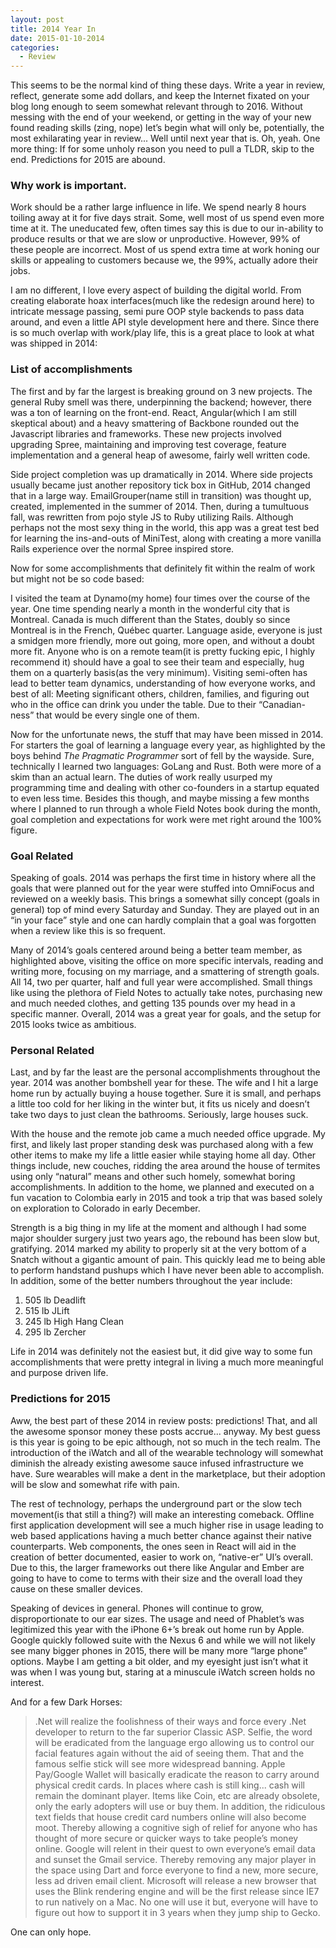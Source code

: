 ```yaml
---
layout: post
title: 2014 Year In
date: 2015-01-10-2014
categories:
  - Review
---
```


This seems to be the normal kind of thing these days. Write a year in review, reflect, generate some add dollars, and keep the Internet fixated on your blog long enough to seem somewhat relevant through to 2016. Without messing with the end of your weekend, or getting in the way of your new found reading skills (zing, nope) let’s begin what will only be, potentially, the most exhilarating year in review... Well until next year that is. Oh, yeah. One more thing: If for some unholy reason you need to pull a TLDR, skip to the end. Predictions for 2015 are abound.

### Why work is important.
Work should be a rather large influence in life. We spend nearly 8 hours toiling away at it for five days strait. Some, well most of us spend even more time at it. The uneducated few, often times say this is due to our in-ability to produce results or that we are slow or unproductive. However, 99% of these people are incorrect. Most of us spend extra time at work honing our skills or appealing to customers because we, the 99%, actually adore their jobs.

I am no different, I love every aspect of building the digital world. From creating elaborate hoax interfaces(much like the redesign around here) to intricate message passing, semi pure OOP style backends to pass data around, and even a little API style development here and there. Since there is so much overlap with work/play life, this is a great place to look at what was shipped in 2014:

### List of accomplishments
The first and by far the largest is breaking ground on 3 new projects. The general Ruby smell was there, underpinning the backend; however, there was a ton of learning on the front-end. React, Angular(which I am still skeptical about) and a heavy smattering of Backbone rounded out the Javascript libraries and frameworks. These new projects involved upgrading Spree, maintaining and improving test coverage, feature implementation and a general heap of awesome, fairly well written code.

Side project completion was up dramatically in 2014. Where side projects usually became just another repository tick box in GitHub, 2014 changed that in a large way. EmailGrouper(name still in transition) was thought up, created, implemented in the summer of 2014. Then, during a tumultuous fall, was rewritten from pojo style JS to Ruby utilizing Rails. Although perhaps not the most sexy thing in the world, this app was a great test bed for learning the ins-and-outs of MiniTest, along with creating a more vanilla Rails experience over the normal Spree inspired store.

Now for some accomplishments that definitely fit within the realm of work but might not be so code based:

I visited the team at Dynamo(my home) four times over the course of the year. One time spending nearly a month in the wonderful city that is Montreal. Canada is much different than the States, doubly so since Montreal is in the French, Québec quarter. Language aside, everyone is just a smidgen more friendly, more out going, more open, and without a doubt more fit. Anyone who is on a remote team(it is pretty fucking epic, I highly recommend it) should have a goal to see their team and especially, hug them on a quarterly basis(as the very minimum). Visiting semi-often has lead to better team dynamics, understanding of how everyone works, and best of all: Meeting significant others, children, families, and figuring out who in the office can drink you under the table. Due to their “Canadian-ness” that would be every single one of them.

Now for the unfortunate news, the stuff that may have been missed in 2014. For starters the goal of learning a language every year, as highlighted by the boys behind *The Pragmatic Programmer* sort of fell by the wayside. Sure, technically I learned two languages: GoLang and Rust. Both were more of a skim than an actual learn. The duties of work really usurped my programming time and dealing with other co-founders in a startup equated to even less time. Besides this though, and maybe missing a few months where I planned to run through a whole Field Notes book during the month, goal completion and expectations for work were met right around the 100% figure.

### Goal Related
Speaking of goals. 2014 was perhaps the first time in history where all the goals that were planned out for the year were stuffed into OmniFocus and reviewed on a weekly basis. This brings a somewhat silly concept (goals in general) top of mind every Saturday and Sunday. They are played out in an “in your face” style and one can hardly complain that a goal was forgotten when a review like this is so frequent.

Many of 2014’s goals centered around being a better team member, as highlighted above, visiting the office on more specific intervals, reading and writing more, focusing on my marriage, and a smattering of strength goals. All 14, two per quarter, half and full year were accomplished. Small things like using the plethora of Field Notes to actually take notes, purchasing new and much needed clothes, and getting 135 pounds over my head in a specific manner. Overall, 2014 was a great year for goals, and the setup for 2015 looks twice as ambitious.

### Personal Related
Last, and by far the least are the personal accomplishments throughout the year. 2014 was another bombshell year for these. The wife and I hit a large home run by actually buying a house together. Sure it is small, and perhaps a little too cold for her liking in the winter but, it fits us nicely and doesn’t take two days to just clean the bathrooms. Seriously, large houses suck.

With the house and the remote job came a much needed office upgrade. My first, and likely last proper standing desk was purchased along with a few other items to make my life a little easier while staying home all day. Other things include, new couches, ridding the area around the house of termites using only “natural” means and other such homely, somewhat boring accomplishments. In addition to the home, we planned and executed on a fun vacation to Colombia early in 2015 and took a trip that was based solely on exploration to Colorado in early December.

Strength is a big thing in my life at the moment and although I had some major shoulder surgery just two years ago, the rebound has been slow but, gratifying. 2014 marked my ability to properly sit at the very bottom of a Snatch without a gigantic amount of pain. This quickly lead me to being able to perform handstand pushups which I have never been able to accomplish. In addition, some of the better numbers throughout the year include:

1. 505 lb Deadlift
1. 515 lb JLift
1. 245 lb High Hang Clean
1. 295 lb Zercher

Life in 2014 was definitely not the easiest but, it did give way to some fun accomplishments that were pretty integral in living a much more meaningful and purpose driven life.

### Predictions for 2015
Aww, the best part of these 2014 in review posts: predictions! That, and all the awesome sponsor money these posts accrue... anyway. My best guess is this year is going to be epic although, not so much in the tech realm. The introduction of the iWatch and all of the wearable technology will somewhat diminish the already existing awesome sauce infused infrastructure we have. Sure wearables will make a dent in the marketplace, but their adoption will be slow and somewhat rife with pain.

The rest of technology, perhaps the underground part or the slow tech movement(is that still a thing?) will make an interesting comeback. Offline first application development will see a much higher rise in usage leading to web based applications having a much better chance against their native counterparts. Web components, the ones seen in React will aid in the creation of better documented, easier to work on, “native-er” UI’s overall. Due to this, the larger frameworks out there like Angular and Ember are going to have to come to terms with their size and the overall load they cause on these smaller devices.

Speaking of devices in general. Phones will continue to grow, disproportionate to our ear sizes. The usage and need of Phablet’s was legitimized this year with the iPhone 6+’s break out home run by Apple. Google quickly followed suite with the Nexus 6 and while we will not likely see many bigger phones in 2015, there will be many more “large phone” options. Maybe I am getting a bit older, and my eyesight just isn’t what it was when I was young but, staring at a minuscule iWatch screen holds no interest.

And for a few Dark Horses:

> .Net will realize the foolishness of their ways and force every .Net developer to return to the far superior Classic ASP.
> Selfie, the word will be eradicated from the language ergo allowing us to control our facial features again without the aid of seeing them. That and the famous selfie stick will see more widespread banning.
> Apple Pay/Google Wallet will basically eradicate the reason to carry around physical credit cards. In places where cash is still king... cash will remain the dominant player. Items like Coin, etc are already obsolete, only the early adopters will use or buy them. In addition, the ridiculous text fields that house credit card numbers online will also become moot. Thereby allowing a cognitive sigh of relief for anyone who has thought of more secure or quicker ways to take people’s money online.
> Google will relent in their quest to own everyone’s email data and sunset the Gmail service. Thereby removing any major player in the space using Dart and force everyone to find a new, more secure, less ad driven email client.
> Microsoft will release a new browser that uses the Blink rendering engine and will be the first release since IE7 to run natively on a Mac. No one will use it but, everyone will have to figure out how to support it in 3 years when they jump ship to Gecko.

One can only hope.
